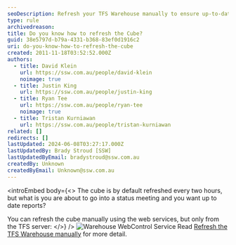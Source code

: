 ```yaml
---
seoDescription: Refresh your TFS Warehouse manually to ensure up-to-date reports and status meetings with the latest data.
type: rule
archivedreason:
title: Do you know how to refresh the Cube?
guid: 38e5797d-b79a-4331-b368-83ef0d1916c2
uri: do-you-know-how-to-refresh-the-cube
created: 2011-11-18T03:52:52.000Z
authors:
  - title: David Klein
    url: https://ssw.com.au/people/david-klein
    noimage: true
  - title: Justin King
    url: https://ssw.com.au/people/justin-king
  - title: Ryan Tee
    url: https://ssw.com.au/people/ryan-tee
    noimage: true
  - title: Tristan Kurniawan
    url: https://ssw.com.au/people/tristan-kurniawan
related: []
redirects: []
lastUpdated: 2024-06-08T03:27:17.000Z
lastUpdatedBy: Brady Stroud [SSW]
lastUpdatedByEmail: bradystroud@ssw.com.au
createdBy: Unknown
createdByEmail: Unknown@ssw.com.au
---
```


<introEmbed
  body={<>
The cube is by default refreshed every two hours, but what is you are about to go into a status meeting and you want up to date reports?

You can refresh the cube manually using the web services, but only from the TFS server:
  </>}
/>
![Warehouse WebControl Service](/uploads/rules/do-you-know-how-to-refresh-the-cube/WarehouseWebControlService.jpg)
Read [Refresh the TFS Warehouse manually](http://www.ewaldhofman.nl/post/2009/11/25/Refresh-the-TFS-Warehouse-manually.aspx) for more detail.
